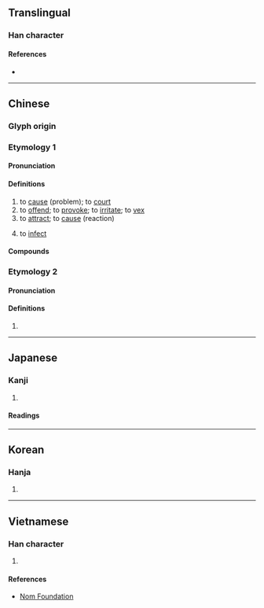 {{character info}}
==Translingual==

===Han character===
{{Han char|rn=61|rad=心|as=09|sn=13|four=44336|canj=TKRP|ids=⿱若心}}

====References====
* {{Han ref|kx=0393.010|dkj=10866|dj=0729.010|hdz=42309.010|uh=60F9|ud=24825|bh=B753|bd=46931}}

----

==Chinese==
{{zh-forms}}

===Glyph origin===
{{Han etyl}}

===Etymology 1===

====Pronunciation====
{{zh-pron
|m=rě
|m-s=
|c=je5
|c-t=
|g=
|h=pfs=ngiâ
|j=
|mb=niǎ
|md=niā
|mn=xm,qz,jj,tp:liá/zz,kh:jiá
|mn-t=ria2
|w=
|x=
|mc=1
|oc=1
|ma=Zh-re.ogg
|cat=v
}}

====Definitions====
{{zh-hanzi}}

# to [[cause]] (problem); to [[court]]
# to [[offend]]; to [[provoke]]; to [[irritate]]; to [[vex]]
# to [[attract]]; to [[cause]] (reaction)
# {{lb|zh|Cantonese}} to [[infect]]

====Compounds====
{{zh-der|惹口面|惹禍招殃|惹草沾花|思惹情牽|惹火燒身|意惹情牽|惹草黏花|惹麻煩|惹草粘花|惹草沾風|惹草拈花|惹罪招愆|惹禍招災|惹禍|惹眼|惹災招禍|惹惱|惹子|惹人憐愛|惹事|惹是招非|不惹氣|干惹|惹事招非|惹火|惹不起|惹是生非|惹氣|嘲惹|不好惹|惹惹|好惹|惹事生非|惹禍招愆|招惹|拈花惹草|招是惹非|招花惹草|招風惹雨|沾惹|沾風惹草|招風惹草|粘花惹絮|纏惹|絆惹|粘花惹草|不惹眼|傳惹|儸惹|利惹名牽|勾惹|引惹|惹動|惹厭|惹口舌|惹是非|惹焰燒身|惹犯|惹發|惹目|惹絆|惹翻|惹起|招事惹非|招災惹禍|招蜂惹蝶|撩惹|攬惹|染惹|沾花惹草|火惹惹|牽惹|縈惹|縈腸惹肚|罹惹|羅惹|胡羅惹|苒惹|討惹厭|遷惹|邏惹|雨沾雲惹|霑惹|黏惹|惹毛}}

===Etymology 2===

====Pronunciation====
{{zh-pron
|m=ruò
|dial=n
|mc=2
|oc=2
|ma=Zh-re.ogg
|cat=v
}}

====Definitions====
{{zh-hanzi}}

# {{rfdef|zh}}

{{zh-cat|Elementary}}

----

==Japanese==

===Kanji===
{{ja-kanji|grade=|rs=心09}}

# {{rfdef|ja|sort=心09}}

====Readings====
{{ja-readings
|on=じゃ, じゃく
|kun=ひ-く
}}

----

==Korean==

===Hanja===
{{ko-hanja|hangeul=야|eumhun=|rv=ya|mr=ya|y=ya}}

# {{rfdef|ko|sort=心09}}

----

==Vietnamese==

===Han character===
{{vi-readings|reading=nhạ|rs=心09}}

# {{rfdef|vi|sort=心09}}

====References====
* [http://nomfoundation.org/common/nom_details.php?codepoint=60f9 Nom Foundation]